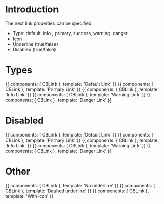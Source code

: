 
<Meta title="4 - Components/Basic/Link" component={CBLink} />

# Introduction

The next link properties can be specified:   
- Type: default, info , primary, success, warning, danger 
- Icon
- Underline (true/false)
- Disabled (true/false)

# Types
    
<Preview>
    <Story name="Default">
        {{ 
        components: { CBLink },                     
        template: '<el-link >Default Link</el-link>'
        }}
    </Story>    
     <Story name="Primary">
        {{ 
        components: { CBLink },                     
        template: '<el-link type="primary">Primary Link</el-link>'
        }}
    </Story> 
     <Story name="Info">
        {{ 
        components: { CBLink },                     
        template: '<el-link type="info">Info Link</el-link>'
        }}
    </Story> 
     <Story name="Warning">
        {{ 
        components: { CBLink },                     
        template: '<el-link type="warning">Warning Link</el-link>'
        }}
    </Story> 
     <Story name="Danger">
        {{ 
        components: { CBLink },                     
        template: '<el-link type="danger">Danger Link</el-link>'
        }}
    </Story> 
</Preview>

# Disabled
    
<Preview>
    <Story name="DisabledDefault">
        {{ 
        components: { CBLink },                     
        template: '<el-link disabled="true">Default Link</el-link>'
        }}
    </Story>    
     <Story name="DisabledPrimary">
        {{ 
        components: { CBLink },                     
        template: '<el-link disabled="true" type="primary">Primary Link</el-link>'
        }}
    </Story> 
     <Story name="DisabledInfo">
        {{ 
        components: { CBLink },                     
        template: '<el-link disabled="true" type="info">Info Link</el-link>'
        }}
    </Story> 
     <Story name="DisabledWarning">
        {{ 
        components: { CBLink },                     
        template: '<el-link disabled="true" type="warning">Warning Link</el-link>'
        }}
    </Story> 
     <Story name="DisabledDanger">
        {{ 
        components: { CBLink },                     
        template: '<el-link disabled="true" type="danger">Danger Link</el-link>'
        }}
    </Story> 
</Preview>

# Other
    
<Preview>
    <Story name="OtherUnderline">
        {{ 
        components: { CBLink },                     
        template: '<el-link :underline="false">No underline</el-link>'
        }}
    </Story>  
    <Story name="OtherUnderlineDashed">
        {{ 
        components: { CBLink },                     
        template: '<el-link><span class="cb-link-underline-dashed">Dashed underline</span></el-link>'
        }}
    </Story>   
     <Story name="OtherIcon">
        {{ 
        components: { CBLink },                     
        template: '<el-link icon="el-icon-fa-trash fas" type="danger">With icon</el-link>'
        }}
    </Story> 
  
</Preview>
